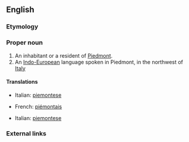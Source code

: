==English==
{{wikipedia}}
===Etymology===
{{suffix|Piedmont|ese}}

===Proper noun===
{{en-proper noun}}

# An inhabitant or a resident of [[Piedmont]].
# An [[Indo-European]] language spoken in Piedmont, in the northwest of [[Italy]]
 
====Translations====
{{trans-top|inhabitant}}
*Italian: [[piemontese]]
{{trans-mid}}
{{trans-bottom}}

{{trans-top|language}}
*French: [[piémontais]] {{m}}
{{trans-mid}}
*Italian: [[piemontese]]
{{trans-bottom}}

===External links===
{{ethnologue|code=pms}}